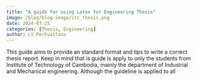 ```yaml
---
title: "A guide for using Latex for Engineering Thesis"
image: /blog/blog-image/itc_thesis.png
date: 2024-07-25
categories: [Thesis, Engineering]
author: LY Pechvattana
---
```


This guide aims to provide an standard format and tips to write a correct thesis report. Keep in mind that is guide is apply to only the students from Institute of Technology of Cambodia, mainly the department of Industrial and Mechanical engineering. Although the guideline is applied to all  
